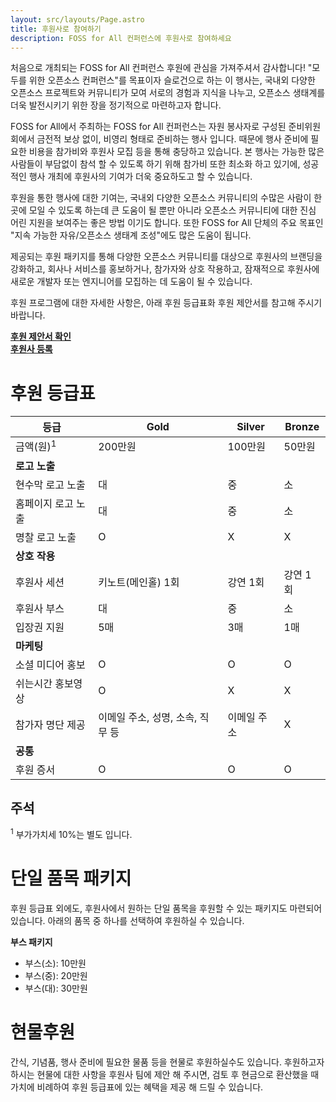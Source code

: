 ```yaml
---
layout: src/layouts/Page.astro
title: 후원사로 참여하기
description: FOSS for All 컨퍼런스에 후원사로 참여하세요
---
```


처음으로 개최되는 FOSS for All 컨퍼런스 후원에 관심을 가져주셔서 감사합니다! "모두를 위한 오픈소스 컨퍼런스"를 목표이자 슬로건으로 하는 이 행사는, 국내외 다양한 오픈소스 프로젝트와 커뮤니티가 모여 서로의 경험과 지식을 나누고, 오픈소스 생태계를 더욱 발전시키기 위한 장을 정기적으로 마련하고자 합니다. 

FOSS for All에서 주최하는 FOSS for All 컨퍼런스는 자원 봉사자로 구성된 준비위원회에서 금전적 보상 없이, 비영리 형태로 준비하는 행사 입니다. 때문에 행사 준비에 필요한 비용을 참가비와 후원사 모집 등을 통해 충당하고 있습니다. 본 행사는 가능한 많은 사람들이 부담없이 참석 할 수 있도록 하기 위해 참가비 또한 최소화 하고 있기에, 성공적인 행사 개최에 후원사의 기여가 더욱 중요하도고 할 수 있습니다.

후원을 통한 행사에 대한 기여는, 국내외 다양한 오픈소스 커뮤니티의 수많은 사람이 한 곳에 모일 수 있도록 하는데 큰 도움이 될 뿐만 아니라 오픈소스 커뮤니티에 대한 진심 어린 지원을 보여주는 좋은 방법 이기도 합니다. 또한 FOSS for All 단체의 주요 목표인 "지속 가능한 자유/오픈소스 생태계 조성"에도 많은 도움이 됩니다.

제공되는 후원 패키지를 통해 다양한 오픈소스 커뮤니티를 대상으로 후원사의 브랜딩을 강화하고, 회사나 서비스를 홍보하거나, 참가자와 상호 작용하고, 잠재적으로 후원사에 새로운 개발자 또는 엔지니어를 모집하는 데 도움이 될 수 있습니다.

후원 프로그램에 대한 자세한 사항은, 아래 후원 등급표화 후원 제안서를 참고해 주시기 바랍니다. 

[**후원 제안서 확인**](/sponsorship-prospectus-ko.pdf)   
[**후원사 등록**](https://app.formbricks.com/s/cmcki6hcu2c3jwv010v7sr9v4)

# 후원 등급표

| 등급 | Gold | Silver | Bronze |
| --- | --- | --- | --- |
| 금액(원)<sup>1</sup> | 200만원 | 100만원 | 50만원 |
| **로고 노출** |  |  |  |
| 현수막 로고 노출 | 대 | 중 | 소 |
| 홈페이지 로고 노출 | 대 | 중 | 소 |
| 명찰 로고 노출 | O | X | X |
| **상호 작용** |  |  |  |
| 후원사 세션 | 키노트(메인홀) 1회 | 강연 1회 | 강연 1회 |
| 후원사 부스 | 대 | 중 | 소 |
| 입장권 지원 | 5매 | 3매 | 1매 |
| **마케팅** |  |  |  |
| 소셜 미디어 홍보 | O | O | O |
| 쉬는시간 홍보영상 | O | X | X |
| 참가자 명단 제공 | 이메일 주소, 성명, 소속, 직무 등 | 이메일 주소 | X |
| **공통** |  |  |  |
| 후원 증서 | O | O | O |
## 주석
<sup>1</sup> 부가가치세 10%는 별도 입니다.
# 단일 품목 패키지 

후원 등급표 외에도, 후원사에서 원하는 단일 품목을 후원할 수 있는 패키지도 마련되어 있습니다. 아래의 품목 중 하나를 선택하여 후원하실 수 있습니다.

**부스 패키지**
- 부스(소): 10만원
- 부스(중): 20만원
- 부스(대): 30만원


# 현물후원
간식, 기념품, 행사 준비에 필요한 물품 등을 현물로 후원하실수도 있습니다. 후원하고자 하시는 현물에 대한 사항을 후원사 팀에 제안 해 주시면, 검토 후 현금으로 환산했을 때 가치에 비례하여 후원 등급표에 있는 혜택을 제공 해 드릴 수 있습니다.